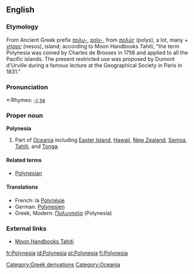 ==English==
===Etymology===
From Ancient Greek prefix ''[[πολυ-]]'', [[poly-]], from ''[[πολύς]]'' (polys), a lot, many + ''[[νήσος]]'' (nesos), island; according to Moon Handbooks Tahiti, "the term Polynesia was coined by Charles de Brosses in 1756 and applied to all the Pacific islands.  The present restricted use was proposed by Dumont d'Urville during a famous lecture at the Geographical Society in Paris in 1831."

===Pronunciation===
*:Rhymes: [[Rhymes:English:-iːʒə|-iːʒə]]

===Proper noun===
{{wikipedia}}
'''Polynesia'''

#Part of [[Oceania]] including [[Easter Island]], [[Hawaii]], [[New Zealand]], [[Samoa]], [[Tahiti]], and [[Tonga]].<!-- perhaps others -->

====Related terms====
*[[Polynesian]]

====Translations====
*French: la [[Polynésie]] {{f}}
*German: [[Polynesien]]
*Greek, Modern: [[Πολυνησία]] (Polynesía) {{f}}

===External links===
*[http://www.southpacific.org/tahiti.html Moon Handbooks Tahiti]

[[Category:Greek derivations]]
[[Category:Oceania]]

[[fr:Polynesia]]
[[id:Polynesia]]
[[pl:Polynesia]]
[[fi:Polynesia]]